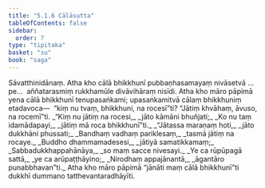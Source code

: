 ```yaml
---
title: "5.1.6 Cālāsutta"
tableOfContents: false
sidebar:
  order: 7
type: "tipitaka"
basket: "su"
book: "saga"
---
```



<DynamicBreadcrumb />

<Division number="167" book="saga" bookNo="12" page="133">

<Paragraph number="972" book="saga">
Sāvatthinidānaṃ. Atha kho cālā bhikkhunī pubbaṇhasamayaṃ nivāsetvā …pe…  aññatarasmiṃ rukkhamūle divāvihāraṃ nisīdi. Atha kho māro pāpimā yena cālā bhikkhunī tenupasaṅkami; upasaṅkamitvā cālaṃ bhikkhuniṃ etadavoca—  “kiṃ nu tvaṃ, bhikkhuni, na rocesī”ti? “Jātiṃ khvāhaṃ, āvuso, na rocemī”ti.
</Paragraph>

<Paragraph number="973" type="verses" book="saga">
_“Kiṃ nu jātiṃ na rocesi,_  
_jāto kāmāni bhuñjati;_  
_Ko nu taṃ idamādapayi,_  
_jātiṃ mā roca bhikkhunī”ti._  

</Paragraph>

<Paragraph number="974" type="verses" book="saga">
_“Jātassa maraṇaṃ hoti,_  
_jāto dukkhāni phussati;_  
_Bandhaṃ vadhaṃ pariklesaṃ,_  
_tasmā jātiṃ na rocaye._  

</Paragraph>

<Paragraph number="975" type="verses" book="saga">
_Buddho dhammamadesesi,_  
_jātiyā samatikkamaṃ;_  
_Sabbadukkhappahānāya,_  
_so maṃ sacce nivesayi._  

</Paragraph>

<Paragraph number="976" type="verses" book="saga">
_Ye ca rūpūpagā sattā,_  
_ye ca arūpaṭṭhāyino;_  
_Nirodhaṃ appajānantā,_  
_āgantāro punabbhavan”ti._  

</Paragraph>

<Paragraph number="977" book="saga">
Atha kho māro pāpimā “jānāti maṃ cālā bhikkhunī”ti dukkhī dummano tatthevantaradhāyīti.
</Paragraph>
</Division>